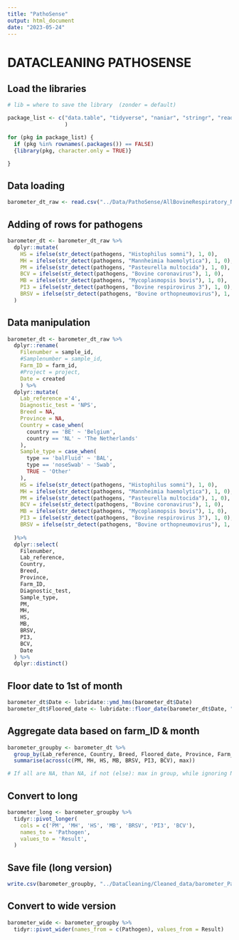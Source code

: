 ```yaml
---
title: "PathoSense"
output: html_document
date: "2023-05-24"
---
```


# DATACLEANING PATHOSENSE

## Load the libraries

```r

# lib = where to save the library  (zonder = default)

package_list <- c("data.table", "tidyverse", "naniar", "stringr", "readr",  "dplyr", "magrittr", "readxl", "writexl", "sjmisc", "tidyr"
                  )

for (pkg in package_list) {
  if (pkg %in% rownames(.packages()) == FALSE)
  {library(pkg, character.only = TRUE)}

}
```

## Data loading

```r

barometer_dt_raw <- read.csv("../Data/PathoSense/AllBovineRespiratory_NegativesIncluded.csv")


```

## Adding of rows for pathogens

```r

barometer_dt <- barometer_dt_raw %>%
  dplyr::mutate(
    HS = ifelse(str_detect(pathogens, "Histophilus somni"), 1, 0),
    MH = ifelse(str_detect(pathogens, "Mannheimia haemolytica"), 1, 0),
    PM = ifelse(str_detect(pathogens, "Pasteurella multocida"), 1, 0),
    BCV = ifelse(str_detect(pathogens, "Bovine coronavirus"), 1, 0),
    MB = ifelse(str_detect(pathogens, "Mycoplasmopsis bovis"), 1, 0),
    PI3 = ifelse(str_detect(pathogens, "Bovine respirovirus 3"), 1, 0),
    BRSV = ifelse(str_detect(pathogens, "Bovine orthopneumovirus"), 1, 0),
  )

```

## Data manipulation

```r
barometer_dt <- barometer_dt_raw %>% 
  dplyr::rename(
    Filenumber = sample_id,
    #Samplenumber = sample_id,
    Farm_ID = farm_id,
    #Project = project,
    Date = created
    ) %>%
  dplyr::mutate(
    Lab_reference ='4',
    Diagnostic_test = 'NPS',
    Breed = NA,
    Province = NA, 
    Country = case_when(
      country == 'BE' ~ 'Belgium',
      country == 'NL' ~ 'The Netherlands'
    ),
    Sample_type = case_when(
      type == 'balFluid' ~ 'BAL',
      type == 'noseSwab' ~ 'Swab', 
      TRUE ~ 'Other' 
    ),
    HS = ifelse(str_detect(pathogens, "Histophilus somni"), 1, 0),
    MH = ifelse(str_detect(pathogens, "Mannheimia haemolytica"), 1, 0),
    PM = ifelse(str_detect(pathogens, "Pasteurella multocida"), 1, 0),
    BCV = ifelse(str_detect(pathogens, "Bovine coronavirus"), 1, 0),
    MB = ifelse(str_detect(pathogens, "Mycoplasmopsis bovis"), 1, 0),
    PI3 = ifelse(str_detect(pathogens, "Bovine respirovirus 3"), 1, 0),
    BRSV = ifelse(str_detect(pathogens, "Bovine orthopneumovirus"), 1, 0)
    
  )%>%
  dplyr::select(
    Filenumber,
    Lab_reference,
    Country,
    Breed,
    Province,
    Farm_ID,
    Diagnostic_test,
    Sample_type,
    PM,
    MH,
    HS,
    MB,
    BRSV,
    PI3,
    BCV,
    Date
  ) %>%
  dplyr::distinct()
```

## Floor date to 1st of month

```r

barometer_dt$Date <- lubridate::ymd_hms(barometer_dt$Date)
barometer_dt$Floored_date <- lubridate::floor_date(barometer_dt$Date, "month")
```

## Aggregate data based on farm_ID & month

```r

barometer_groupby <- barometer_dt %>%
  group_by(Lab_reference, Country, Breed, Floored_date, Province, Farm_ID, Diagnostic_test, Sample_type) %>%
  summarise(across(c(PM, MH, HS, MB, BRSV, PI3, BCV), max))

# If all are NA, than NA, if not (else): max in group, while ignoring NA 
```

## Convert to long 

```r

barometer_long <- barometer_groupby %>%
  tidyr::pivot_longer(
    cols = c('PM', 'MH', 'HS', 'MB', 'BRSV', 'PI3', 'BCV'),
    names_to = 'Pathogen',
    values_to = 'Result',
  )
```

## Save file (long version)

```r
write.csv(barometer_groupby, "../DataCleaning/Cleaned_data/barometer_PathoSense.csv", row.names=TRUE)
```

## Convert to wide version

```r

barometer_wide <- barometer_groupby %>%
  tidyr::pivot_wider(names_from = c(Pathogen), values_from = Result) 
```
